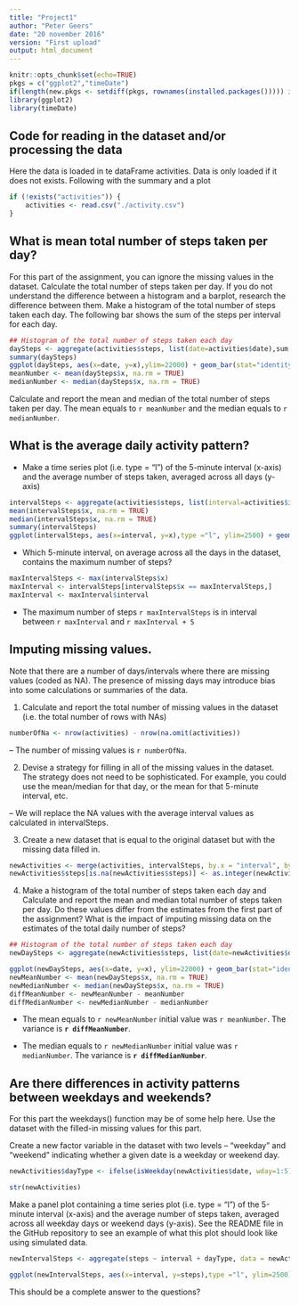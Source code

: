 ---
title: "Project1"
author: "Peter Geers"
date: "20 november 2016"
version: "First upload"
output: html_document
---

```{r setup, include=FALSE}
knitr::opts_chunk$set(echo=TRUE)
pkgs = c("ggplot2","timeDate")
if(length(new.pkgs <- setdiff(pkgs, rownames(installed.packages())))) install.packages(new.pkgs)
library(ggplot2)
library(timeDate)
```

## Code for reading in the dataset and/or processing the data

Here the data is loaded in te dataFrame activities. Data is only loaded if it does not exists. Following with the summary and a plot

```{r activities}
if (!exists("activities")) {
    activities <- read.csv("./activity.csv")
}
```

## What is mean total number of steps taken per day?

For this part of the assignment, you can ignore the missing values in the dataset. Calculate the total number of steps taken per day. If you do not understand the difference between a histogram and a barplot, research the difference between them. Make a histogram of the total number of steps taken each day. 
The following bar shows the sum of the steps per interval for each day.


```{r histogram,include=TRUE}
## Histogram of the total number of steps taken each day
daySteps <- aggregate(activities$steps, list(date=activities$date),sum, na.rm=TRUE)
summary(daySteps)
ggplot(daySteps, aes(x=date, y=x),ylim=22000) + geom_bar(stat="identity",fill="red", colour="black") + theme(axis.text.x = element_text(angle=60, hjust=1))+ ylab("steps")
meanNumber <- mean(daySteps$x, na.rm = TRUE)
medianNumber <- median(daySteps$x, na.rm = TRUE)
```
Calculate and report the mean and median of the total number of steps taken per day.
The mean equals to `r meanNumber` and the median equals to `r medianNumber`.

## What is the average daily activity pattern?

- Make a time series plot (i.e. type = "l") of the 5-minute interval (x-axis) and the average number of steps taken, averaged across all days (y-axis)
```{r intervalSteps}
intervalSteps <- aggregate(activities$steps, list(interval=activities$interval), mean, na.rm=TRUE)
mean(intervalSteps$x, na.rm = TRUE)
median(intervalSteps$x, na.rm = TRUE)
summary(intervalSteps)
ggplot(intervalSteps, aes(x=interval, y=x),type ="l", ylim=2500) + geom_line(stat="identity") + theme(axis.text.x = element_text(angle=60, hjust=1))+ ylab("steps")
```

- Which 5-minute interval, on average across all the days in the dataset, contains the maximum number of steps?

```{r maxintervalsteps}
maxIntervalSteps <- max(intervalSteps$x)
maxInterval <- intervalSteps[intervalSteps$x == maxIntervalSteps,]
maxInterval <- maxInterval$interval
```

- The maximum number of steps `r maxIntervalSteps` is in interval between `r maxInterval ` and `r maxInterval + 5`

## Imputing missing values.

Note that there are a number of days/intervals where there are missing values (coded as NA). The presence of missing days may introduce bias into some calculations or summaries of the data.

1. Calculate and report the total number of missing values in the dataset (i.e. the total number of rows with NAs)
```{r numberOfNa}
numberOfNa <- nrow(activities) - nrow(na.omit(activities))
```
-- The number of missing values is `r numberOfNa`.

2. Devise a strategy for filling in all of the missing values in the dataset. The strategy does not need to be sophisticated. For example, you could use the mean/median for that day, or the mean for that 5-minute interval, etc.

-- We will replace the NA values with the average interval values as calculated in intervalSteps. 

3. Create a new dataset that is equal to the original dataset but with the missing data filled in.

```{r newActivities}
newActivities <- merge(activities, intervalSteps, by.x = "interval", by.y = "interval")
newActivities$steps[is.na(newActivities$steps)] <- as.integer(newActivities$x[is.na(newActivities$steps)])
```

4. Make a histogram of the total number of steps taken each day and Calculate and report the mean and median total number of steps taken per day. Do these values differ from the estimates from the first part of the assignment? What is the impact of imputing missing data on the estimates of the total daily number of steps?

```{r histogramNewActivities,include=TRUE}
## Histogram of the total number of steps taken each day
newDaySteps <- aggregate(newActivities$steps, list(date=newActivities$date),sum)

ggplot(newDaySteps, aes(x=date, y=x), ylim=22000) + geom_bar(stat="identity",fill="red", colour="black") + theme(axis.text.x = element_text(angle=60, hjust=1)) + ylab("steps")
newMeanNumber <- mean(newDaySteps$x, na.rm = TRUE)
newMedianNumber <- median(newDaySteps$x, na.rm = TRUE)
diffMeanNumber <- newMeanNumber - meanNumber
diffMedianNumber <- newMedianNumber - medianNumber
```

- The mean equals to `r newMeanNumber` initial value was `r meanNumber`. The variance is **`r diffMeanNumber`**.

- The median equals to `r newMedianNumber` initial value was `r medianNumber`. The variance is **`r diffMedianNumber`**.

## Are there differences in activity patterns between weekdays and weekends?

For this part the weekdays() function may be of some help here. Use the dataset with the filled-in missing values for this part.

Create a new factor variable in the dataset with two levels – “weekday” and “weekend” indicating whether a given date is a weekday or weekend day.

```{r add dayType}
newActivities$dayType <- ifelse(isWeekday(newActivities$date, wday=1:5) == TRUE, "weekDay","weekEnd")

str(newActivities)
```

Make a panel plot containing a time series plot (i.e. type = "l") of the 5-minute interval (x-axis) and the average number of steps taken, averaged across all weekday days or weekend days (y-axis). See the README file in the GitHub repository to see an example of what this plot should look like using simulated data.

```{r make a panelPlot}

newIntervalSteps <- aggregate(steps ~ interval + dayType, data = newActivities, mean)

ggplot(newIntervalSteps, aes(x=interval, y=steps),type ="l", ylim=2500) + geom_line(stat="identity") + theme(axis.text.x = element_text(angle=60, hjust=1))+ ylab("steps") + facet_grid(dayType ~ .)

```

This should be a complete answer to the questions?